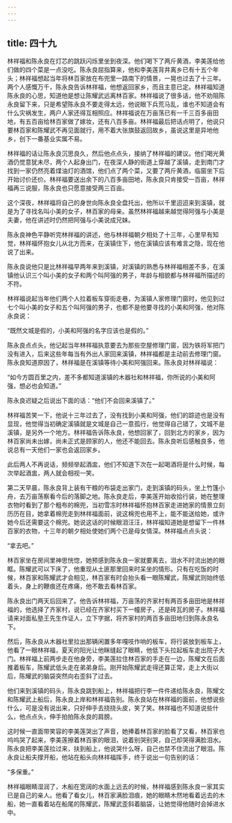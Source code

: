 ```yaml
---
---
---
```

title: 四十九
---



林祥福和陈永良在灯芯的跳跃闪烁里坐到夜深。他们喝下了两斤黄酒，李美莲给他们做的四个菜是一点没吃。陈永良屈指算来，他和李美莲背井离乡已有十五个年头；林祥福想起当年将林百家放在布兜里一路南下的情景，一晃也过去了十三年。两个人感慨万千，陈永良告诉林祥福，他想返回家乡，而且主意已定。林祥福知道陈永良的心思，知道他是想让陈耀武远离林百家。林祥福说了很多话，他不劝阻陈永良留下来，只是希望陈永良不要走得太远，他说眼下兵荒马乱，谁也不知道会有什么灾祸发生，两户人家还得互相照应。林祥福说在万亩荡已有一千三百多亩田地，有五百亩给林百家做了嫁妆，还有八百多亩。林祥福最后把话点明了，他说只要林百家和陈耀武不再见面就行，用不着大张旗鼓返回故乡，虽说这里是异地他乡，创下一番基业实属不易。

林祥福的话让陈永良沉思良久，然后他点点头，接纳了林祥福的建议。他们喝光黄酒仍觉意犹未尽，两个人起身出门，在夜深人静的街道上穿越了溪镇，走到南门才找到一家仍然亮着煤油灯的酒馆，他们点了两个菜，又要了两斤黄酒，临窗坐下后开始讨价还价。林祥福要送出余下的八百多亩田地，陈永良只肯接受一百亩，林祥福再三说服，陈永良也只愿意接受两三百亩。

这个深夜，林祥福将自己的身世向陈永良全盘托出，他所以千里迢迢来到溪镇，就是为了寻找名叫小美的女子，林百家的母亲。虽然林祥福越来越觉得阿强与小美是夫妻，他在讲述时仍然把阿强与小美说成兄妹。

陈永良神色平静听完林祥福的讲述，他与林祥福朝夕相处了十三年，心里早有知觉，林祥福怀抱女儿从北方而来，在溪镇住下，他在溪镇应该有难言之隐，现在他说了出来。

陈永良说他只是比林祥福早两年来到溪镇，对溪镇的熟悉与林祥福相差不多，在溪镇他认识三个叫小美的女子和两个叫阿强的男子，年龄与相貌都与林祥福所描述的不符。

林祥福说起当年他们两个人拉着板车穿街走巷，为溪镇人家修理门窗时，他见到过七个叫小美的女子和五个叫阿强的男子，也都不是他要寻找的小美和阿强，他对陈永良说：

“既然文城是假的，小美和阿强的名字应该也是假的。”

陈永良点点头，他记起当年林祥福执意要去为那些空屋修理门窗，因为铁将军把门没有进入，后来这些年每当有外出人家回来溪镇，林祥福都是主动前去修理门窗。陈永良知道原因了，林祥福是在溪镇等待小美和阿强回来。陈永良对林祥福说：

“如今方圆百里之内，差不多都知道溪镇的木器社和林祥福，你所说的小美和阿强，想必也会知道。”

陈永良迟疑之后说出下面的话：“他们不会回来溪镇了。”

林祥福苦笑一下，他说十三年过去了，没有找到小美和阿强，他们的踪迹也是没有显现，他觉得当初确定溪镇就是文城是自己一意孤行，他觉得自己错了，文城不是溪镇，是另外一个地方。林祥福告诉陈永良，他想回家了，回到北方的家乡，因为林百家尚未出嫁，尚未正式是顾家的人，他还不能回去。陈永良听后感触良多，他说总有一天他们一家也会返回家乡。

此后两人不再说话，频频举起酒盅，他们不知道下次在一起喝酒将是什么时候，每次举起酒盅，两人就会相视一笑。

第二天早晨，陈永良背上装有干粮的布袋走出家门，走到溪镇的码头，坐上竹篷小舟，去万亩荡察看今后的落脚之地。陈永良走后，李美莲开始收拾行装，她在整理衣物时看到了那个粗布的棉兜，当初雪冻时林祥福怀抱林百家走进她家的情景立刻历历在目，她拿着棉兜走到林祥福面前，说这棉兜也用不上，能不能送给她，或许她今后还需要这个棉兜。她说这话的时候眼泪汪汪，林祥福知道她是想留下一件林百家的衣物，十三年的朝夕相处使她们两个已是母女情深。林祥福点点头说：

“拿去吧。”

林百家坐在房间里神思恍惚，她预感到陈永良一家就要离去，泪水不时流出她的眼眶。陈耀武可以下床了，他重现从土匪那里回来时呆坐的情形。只有在吃饭的时候，林百家和陈耀武才会相见，林百家有时会抬头看一眼陈耀武，陈耀武则始终低着头，身上的鞭痕还在疼痛，他不敢去看林百家。

陈永良出门两天后回来了。他告诉林祥福，万亩荡的齐家村有两百多亩田地是林祥福的，他选择了齐家村，说已经在齐家村买下一幢房子，还是砖瓦的房子。林祥福请来对面私塾王先生作证人，立下字据，将齐家村的两百多亩田地归到陈永良名下。

然后，陈永良从木器社里拉出那辆闲置多年嘎吱作响的板车，将行装放到板车上，他看了一眼林祥福，夏天的阳光让他眯缝起了眼睛，他低下头拉起板车走出院子大门。林祥福上前两步走在他身旁，李美莲拉住林百家的手走在一边，陈耀文在后面推着板车，陈耀武低头走在弟弟身后。刚开始陈耀武走得还算正常，走上大街以后，陈耀武的脑袋突然向右歪斜了过去。

他们来到溪镇的码头，陈永良跳到船上，林祥福把行李一件件递给陈永良，陈耀文和陈耀武上船后，陈永良上岸和林祥福告别。陈永良站在林祥福的面前，他想说些什么，可是没有说出来，只好伸手去挠挠头皮，笑了笑。林祥福也不知道说些什么，他点点头，伸手拍拍陈永良的肩膀。

这时候一直面带笑容的李美莲哭出了声音，她捧着林百家的脸看了又看，林百家也呜呜哭了起来，李美莲擦着林百家的眼泪，说着别哭别哭，自己却哭得满脸泪水。陈永良把李美莲拉过来，扶到船上，他说哭什么呀，自己也禁不住流出了眼泪。陈永良让船夫撑开船，他站在船头向林祥福挥手，终于说出一句告别的话：

“多保重。”

林祥福眼睛湿润了，木船在宽阔的水面上远去的时候，林祥福感到陈永良一家其实已是自己的亲人。他看了看女儿，林百家满脸泪痕，她的眼睛木然地看着远去的木船，她一直看着站在船尾的陈耀武，陈耀武歪斜着脑袋，让她觉得他随时会掉进水中。
